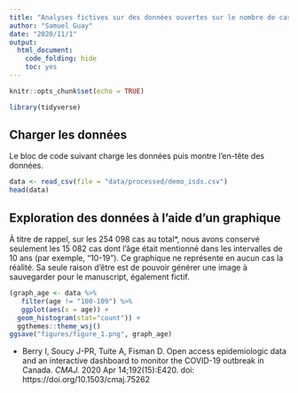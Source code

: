 ```yaml
---
title: "Analyses fictives sur des données ouvertes sur le nombre de cas de COVID-19 au Canada dont l'âge est connu"
author: "Samuel Guay"
date: "2020/11/1"
output:
  html_document: 
    code_folding: hide
    toc: yes
---
```


```r
knitr::opts_chunk$set(echo = TRUE)
```


```r
library(tidyverse)
```

## Charger les données

Le bloc de code suivant charge les données puis montre l'en-tête des données. 

```r
data <- read_csv(file = "data/processed/demo_isds.csv")
head(data)
```

## Exploration des données à l'aide d'un graphique

À titre de rappel, sur les 254 098 cas au total*, nous avons conservé seulement les 15 082 cas dont l'âge était mentionné dans les intervalles de 10 ans (par exemple, "10-19"). Ce graphique ne représente en aucun cas la réalité. Sa seule raison d'être est de pouvoir générer une image à sauvegarder pour le manuscript, également fictif.

```r
(graph_age <- data %>%
   filter(age != "100-109") %>%
   ggplot(aes(x = age)) +
  geom_histogram(stat="count")) +
  ggthemes::theme_wsj()
ggsave("figures/figure_1.png", graph_age)
````


* Berry I, Soucy J-PR, Tuite A, Fisman D. Open access epidemiologic data and an interactive dashboard to monitor the COVID-19 outbreak in Canada. *CMAJ.* 2020 Apr 14;192(15):E420. doi: https://doi.org/10.1503/cmaj.75262